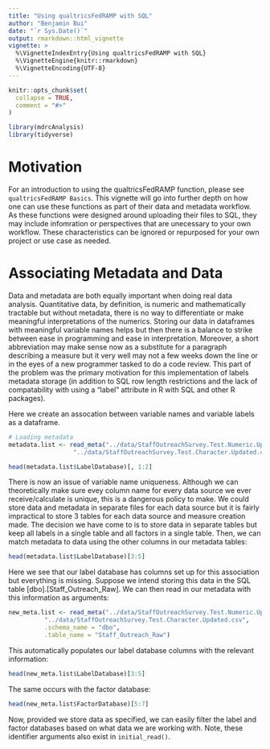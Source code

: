 ```yaml
---
title: "Using qualtricsFedRAMP with SQL"
author: "Benjamin Bui"
date: "`r Sys.Date()`"
output: rmarkdown::html_vignette
vignette: >
  %\VignetteIndexEntry{Using qualtricsFedRAMP with SQL}
  %\VignetteEngine{knitr::rmarkdown}
  %\VignetteEncoding{UTF-8}
---
```


```r
knitr::opts_chunk$set(
  collapse = TRUE,
  comment = "#>"
)
```

```r
library(mdrcAnalysis)
library(tidyverse)
```

# Motivation

For an introduction to using the qualtricsFedRAMP function, please see `qualtricsFedRAMP Basics`. This vignette will go into further depth on how one can use these functions as part of their data and metadata workflow. As these functions were designed around uploading their files to SQL, they may include infomration or perspectives that are unecessary to your own workflow. These characteristics can be ignored or repurposed for your own project or use case as needed.

# Associating Metadata and Data

Data and metadata are both equally important when doing real data analysis. Quantitative data, by definition, is numeric and mathematically tractable but without metadata, there is no way to differentiate or make meaningful interpretations of the numerics. Storing our data in dataframes with meaningful variable names helps but then there is a balance to strike between ease in programming and ease in interpretation. Moreover, a short abbreviation may make sense now as a substitute for a paragraph describing a measure but it very well may not a few weeks down the line or in the eyes of a new programmer tasked to do a code review. This part of the problem was the primary motivation for this implementation of labels metadata storage (in addition to SQL row length restrictions and the lack of compatability with using a "label" attribute in R with SQL and other R packages). 

Here we create an assocation between variable names and variable labels as a dataframe.
```r
# Loading metadata
metadata.list <- read_meta("../data/StaffOutreachSurvey.Test.Numeric.Updated.csv",
                  "../data/StaffOutreachSurvey.Test.Character.Updated.csv")
```

```r
head(metadata.list$LabelDatabase)[, 1:2]
```

There is now an issue of variable name uniqueness. Although we can theoretically make sure evey column name for every data source we ever receive/calculate is unique, this is a dangerous policy to make. We could store data and metadata in separate files for each data source but it is fairly impractical to store 3 tables for each data source and measure creation made. The decision we have come to is to store data in separate tables but keep all labels in a single table and all factors in a single table. Then, we can match metadata to data using the other columns in our metadata tables:

```r
head(metadata.list$LabelDatabase)[3:5]
```

Here we see that our label database has columns set up for this association but everything is missing. Suppose we intend storing this data in the SQL table [dbo].[Staff_Outreach_Raw]. We can then read in our metadata with this information as arguments:

```r
new_meta.list <- read_meta("../data/StaffOutreachSurvey.Test.Numeric.Updated.csv",
          "../data/StaffOutreachSurvey.Test.Character.Updated.csv",
          .schema_name = "dbo",
          .table_name = "Staff_Outreach_Raw")
```

This automatically populates our label database columns with the relevant information:
```r
head(new_meta.list$LabelDatabase)[3:5]
```

The same occurs with the factor database:
```r
head(new_meta.list$FactorDatabase)[5:7]
```

Now, provided we store data as specified, we can easily filter the label and factor databases based on what data we are working with. Note, these identifier arguments also exist in `initial_read()`.

